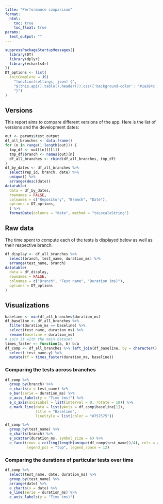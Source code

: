 ```yaml
---
title: "Performance comparison"
format:
  html:
    toc: true
    toc_float: true
params:
  test_output: ""
---
```


```r
suppressPackageStartupMessages({
  library(DT)
  library(dplyr)
  library(echarts4r)
})
DT_options <- list(
  initComplete = JS(
    "function(settings, json) {",
    "$(this.api().table().header()).css({'background-color': '#1a384c', 'color': '#fff'});",
    "}")
)
```

## Versions

This report aims to compare different versions of the app. Here is the list of versions and the development dates:

```r
out <- params$test_output
df_all_branches <- data.frame()
for (n in range(1:length(out))) {
  tmp_df <- out[[n]][[1]]
  tmp_df$branch <- names(out)[n]
  df_all_branches <- rbind(df_all_branches, tmp_df)
}
df_by_dates <- df_all_branches %>%
  select(rep_id, branch, date) %>%
  unique() %>%
  arrange(desc(date))
datatable(
  data = df_by_dates,
  rownames = FALSE,
  colnames = c("Repository", "Branch", "Date"),
  options = DT_options,
  ) %>%
  formatDate(columns = "date", method = "toLocaleString")
```

## Raw data

The time spent to compute each of the tests is displayed below as well as their respective branch.

```r
df_display <- df_all_branches %>%
  select(branch, test_name, duration_ms) %>%
  arrange(test_name, branch)
datatable(
  data = df_display,
  rownames = FALSE,
  colnames = c("Branch", "Test name", "Duration (ms)"), 
  options = DT_options
)
```

## Visualizations

```r
baseline <- min(df_all_branches$duration_ms)
df_baseline <- df_all_branches %>% 
  filter(duration_ms == baseline) %>%
  select(test_name, duration_ms) %>%
  rename(baseline = duration_ms)
# join it with the main dataset
times_faster <- function(a, b) b/a
df_comp <- df_all_branches %>% left_join(df_baseline, by = character(), suffix = c("", ".y")) %>%
  select(-test_name.y) %>%
  mutate(tf = times_faster(duration_ms, baseline))
```

### Comparing the tests across branches

```r
df_comp %>%
  group_by(branch) %>%
  e_charts(x = test_name) %>%
  e_bar(serie = duration_ms) %>%
  e_axis_labels(y = "Time (ms)") %>%
  e_x_axis(axisLabel = list(interval = 0, rotate = 10)) %>%
  e_mark_line(data = list(yAxis = df_comp$baseline[1]), 
              title = "Baseline",
              lineStyle = list(color = "#757575"))
```

```r
df_comp %>%
  group_by(test_name) %>%
  e_charts(branch) %>%
  e_scatter(duration_ms, symbol_size = 6) %>%
  e_facet(rows = ceiling(length(unique(df_comp$test_name))/4), cols = 4,
          legend_pos = "top", legend_space = 12)

```

### Comparing the durations of particular tests over time

```r
df_comp %>%
  select(test_name, date, duration_ms) %>%
  group_by(test_name) %>%
  arrange(date) %>%
  e_charts(x = date) %>%
  e_line(serie = duration_ms) %>%
  e_axis_labels(y = "Time (ms)")
```
